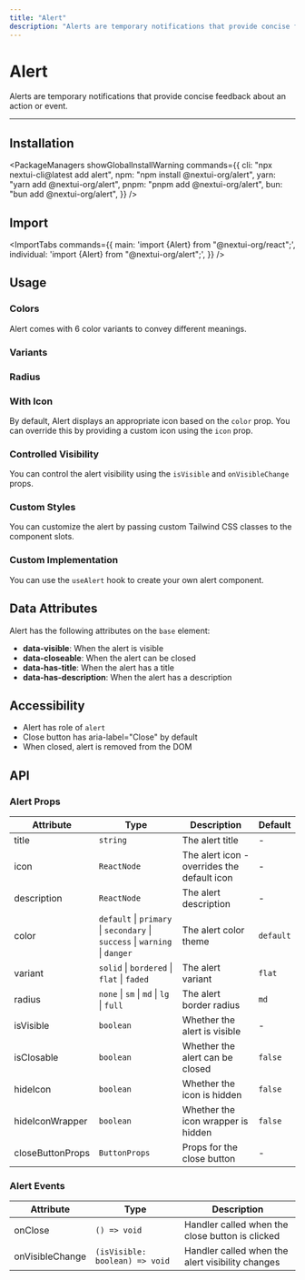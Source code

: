 ```yaml
---
title: "Alert"
description: "Alerts are temporary notifications that provide concise feedback about an action or event."
---
```



# Alert

Alerts are temporary notifications that provide concise feedback about an action or event.

<ComponentLinks component="alert" />

---

<CarbonAd />

## Installation

<PackageManagers
  showGlobalInstallWarning
  commands={{
    cli: "npx nextui-cli@latest add alert",
    npm: "npm install @nextui-org/alert",
    yarn: "yarn add @nextui-org/alert",
    pnpm: "pnpm add @nextui-org/alert",
    bun: "bun add @nextui-org/alert",
  }}
/>

## Import

<ImportTabs
  commands={{
    main: 'import {Alert} from "@nextui-org/react";',
    individual: 'import {Alert} from "@nextui-org/alert";',
  }}
/>

## Usage

<CodeDemo title="Usage" files={alertContent.usage} />

### Colors

Alert comes with 6 color variants to convey different meanings.

<CodeDemo title="Colors" files={alertContent.colors} />

### Variants

<CodeDemo title="Variants" files={alertContent.variants} />

### Radius

<CodeDemo title="Radius" files={alertContent.radius} />

### With Icon

By default, Alert displays an appropriate icon based on the `color` prop. You can override this by providing a custom icon using the `icon` prop.

<CodeDemo title="With Icon" files={alertContent.withIcon} />

### Controlled Visibility

You can control the alert visibility using the `isVisible` and `onVisibleChange` props.

<CodeDemo title="Controlled" files={alertContent.controlled} />

### Custom Styles

You can customize the alert by passing custom Tailwind CSS classes to the component slots.

<CodeDemo title="Custom Styles" files={alertContent.customStyles} />

### Custom Implementation

You can use the `useAlert` hook to create your own alert component.

<CodeDemo showPreview={false} title="Custom Implementation" files={alertContent.customImpl} />

<Spacer y={4} />

## Data Attributes

Alert has the following attributes on the `base` element:

- **data-visible**: When the alert is visible
- **data-closeable**: When the alert can be closed
- **data-has-title**: When the alert has a title
- **data-has-description**: When the alert has a description

<Spacer y={4} />

## Accessibility

- Alert has role of `alert`
- Close button has aria-label="Close" by default
- When closed, alert is removed from the DOM

<Spacer y={4} />

## API

### Alert Props

| Attribute        | Type                                                                        | Description                                 | Default   |
| ---------------- | --------------------------------------------------------------------------- | ------------------------------------------- | --------- |
| title            | `string`                                                                    | The alert title                             | -         |
| icon             | `ReactNode`                                                                 | The alert icon - overrides the default icon | -         |
| description      | `ReactNode`                                                                 | The alert description                       | -         |
| color            | `default` \| `primary` \| `secondary` \| `success` \| `warning` \| `danger` | The alert color theme                       | `default` |
| variant          | `solid` \| `bordered` \| `flat` \| `faded`                                  | The alert variant                           | `flat`    |
| radius           | `none` \| `sm` \| `md` \| `lg` \| `full`                                    | The alert border radius                     | `md`      |
| isVisible        | `boolean`                                                                   | Whether the alert is visible                | -         |
| isClosable       | `boolean`                                                                   | Whether the alert can be closed             | `false`   |
| hideIcon         | `boolean`                                                                   | Whether the icon is hidden                  | `false`   |
| hideIconWrapper  | `boolean`                                                                   | Whether the icon wrapper is hidden          | `false`   |
| closeButtonProps | `ButtonProps`                                                               | Props for the close button                  | -         |

### Alert Events

| Attribute       | Type                           | Description                                      |
| --------------- | ------------------------------ | ------------------------------------------------ |
| onClose         | `() => void`                   | Handler called when the close button is clicked  |
| onVisibleChange | `(isVisible: boolean) => void` | Handler called when the alert visibility changes |
